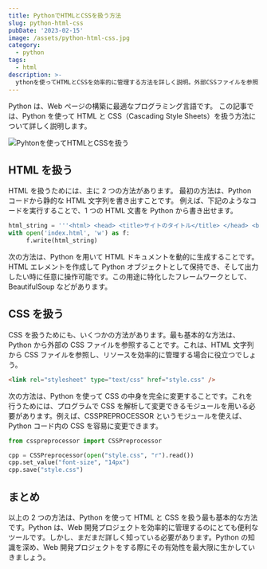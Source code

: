 ```yaml
---
title: PythonでHTMLとCSSを扱う方法
slug: python-html-css
pubDate: '2023-02-15'
image: /assets/python-html-css.jpg
category:
  - python
tags:
  - html
description: >-
  ythonを使ってHTMLとCSSを効率的に管理する方法を詳しく説明。外部CSSファイルを参照したり、プログラムで変更するなど、Web開発で有効なツールです。
---
```


Python は、Web ページの構築に最適なプログラミング言語です。
この記事では、Python を使って HTML と CSS（Cascading Style Sheets）を扱う方法について詳しく説明します。

![Pyhtonを使ってHTMLとCSSを扱う](/assets/python-html-css-image.jpg)

## HTML を扱う

HTML を扱うためには、主に 2 つの方法があります。
最初の方法は、Python コードから静的な HTML 文字列を書き出すことです。
例えば、下記のようなコードを実行することで、1 つの HTML 文書を Python から書き出せます。

```python
html_string = '''<html> <head> <title>サイトのタイトル</title> </head> <body> <h1>これはサイトのタイトルです</h1> <p>このサイトの内容です。</p> </body> </html'''
with open('index.html', 'w') as f:
     f.write(html_string)
```

次の方法は、Python を用いて HTML ドキュメントを動的に生成することです。
HTML エレメントを作成して Python オブジェクトとして保持でき、そして出力したい時に任意に操作可能です。この用途に特化したフレームワークとして、BeautifulSoup などがあります。

## CSS を扱う

CSS を扱うためにも、いくつかの方法があります。最も基本的な方法は、Python から外部の CSS ファイルを参照することです。これは、HTML 文字列から CSS ファイルを参照し、リソースを効率的に管理する場合に役立つでしょう。

```html
<link rel="stylesheet" type="text/css" href="style.css" />
```

次の方法は、Python を使って CSS の中身を完全に変更することです。これを行うためには、プログラムで CSS を解析して変更できるモジュールを用いる必要があります。例えば、CSSPREPROCESSOR というモジュールを使えば、Python コード内の CSS を容易に変更できます。

```python
from csspreprocessor import CSSPreprocessor

cpp = CSSPreprocessor(open("style.css", "r").read())
cpp.set_value("font-size", "14px")
cpp.save("style.css")
```

## まとめ

以上の 2 つの方法は、Python を使って HTML と CSS を扱う最も基本的な方法です。Python は、Web 開発プロジェクトを効率的に管理するのにとても便利なツールです。しかし、まだまだ詳しく知っている必要があります。Python の知識を深め、Web
開発プロジェクトをする際にその有効性を最大限に生かしていきましょう。
